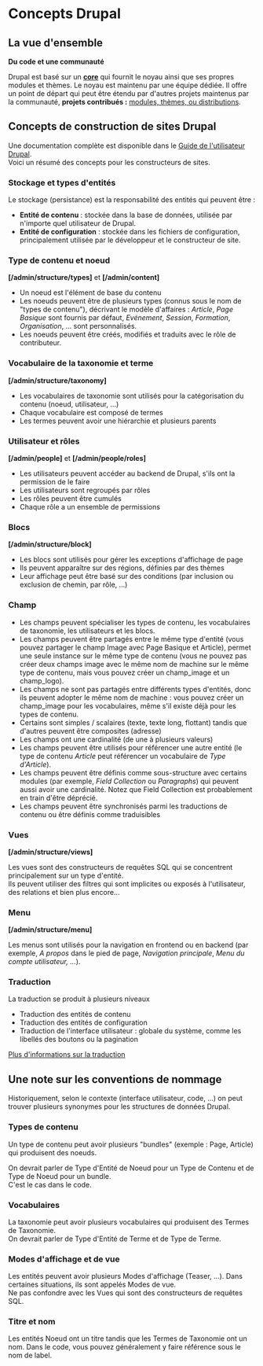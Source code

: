 # Concepts Drupal

## La vue d'ensemble

**Du code et une communauté**

Drupal est basé sur un **[core](https://www.drupal.org/project/drupal)** qui fournit le noyau ainsi que ses propres modules et thèmes.
Le noyau est maintenu par une équipe dédiée. Il offre un point de départ qui peut être étendu par d'autres projets maintenus par la communauté, 
**projets contribués :** [modules, thèmes, ou distributions](/build/modules-themes-distributions).

## Concepts de construction de sites Drupal

Une documentation complète est disponible dans le [Guide de l'utilisateur Drupal](https://www.drupal.org/docs/user_guide/en/index.html).  
Voici un résumé des concepts pour les constructeurs de sites.

### Stockage et types d'entités

Le stockage (persistance) est la responsabilité des entités qui peuvent être :

*   **Entité de contenu** : stockée dans la base de données, utilisée par n'importe quel utilisateur de Drupal.
*   **Entité de configuration** : stockée dans les fichiers de configuration, principalement utilisée par le développeur et le constructeur de site.

### Type de contenu et noeud

**\[/admin/structure/types\]** et **\[/admin/content\]**

*   Un noeud est l'élément de base du contenu
*   Les noeuds peuvent être de plusieurs types (connus sous le nom de "types de contenu"), décrivant le modèle d'affaires : _Article_, _Page Basique_ sont fournis par défaut, _Evénement_, _Session_, _Formation_, _Organisation_, ... sont personnalisés.
*   Les noeuds peuvent être créés, modifiés et traduits avec le rôle de contributeur.

### Vocabulaire de la taxonomie et terme

**\[/admin/structure/taxonomy\]**

*   Les vocabulaires de taxonomie sont utilisés pour la catégorisation du contenu (noeud, utilisateur, ...)
*   Chaque vocabulaire est composé de termes
*   Les termes peuvent avoir une hiérarchie et plusieurs parents

### Utilisateur et rôles

**\[/admin/people\]** et **\[/admin/people/roles\]**

*   Les utilisateurs peuvent accéder au backend de Drupal, s'ils ont la permission de le faire
*   Les utilisateurs sont regroupés par rôles
*   Les rôles peuvent être cumulés
*   Chaque rôle a un ensemble de permissions  

### Blocs

**\[/admin/structure/block\]**

*   Les blocs sont utilisés pour gérer les exceptions d'affichage de page
*   Ils peuvent apparaître sur des régions, définies par des thèmes
*   Leur affichage peut être basé sur des conditions (par inclusion ou exclusion de chemin, par rôle, …)

### Champ

*   Les champs peuvent spécialiser les types de contenu, les vocabulaires de taxonomie, les utilisateurs et les blocs.
*   Les champs peuvent être partagés entre le même type d'entité (vous pouvez partager le champ Image avec Page Basique et Article), permet une seule instance sur le même type de contenu (vous ne pouvez pas créer deux champs image avec le même nom de machine sur le même type de contenu, mais vous pouvez créer un champ_image et un champ_logo).
*   Les champs ne sont pas partagés entre différents types d'entités, donc ils peuvent adopter le même nom de machine : vous pouvez créer un champ_image pour les vocabulaires, même s'il existe déjà pour les types de contenu.
*   Certains sont simples / scalaires (texte, texte long, flottant) tandis que d'autres peuvent être composites (adresse)
*   Les champs ont une cardinalité (de une à plusieurs valeurs)
*   Les champs peuvent être utilisés pour référencer une autre entité (le type de contenu _Article_ peut référencer un vocabulaire de _Type d'Article_).
*   Les champs peuvent être définis comme sous-structure avec certains modules (par exemple, _Field Collection_ ou _Paragraphs_) qui peuvent aussi avoir une cardinalité. Notez que Field Collection est probablement en train d'être déprécié.
*   Les champs peuvent être synchronisés parmi les traductions de contenu ou être définis comme traduisibles

### Vues

**\[/admin/structure/views\]**

Les vues sont des constructeurs de requêtes SQL qui se concentrent principalement sur un type d'entité.  
Ils peuvent utiliser des filtres qui sont implicites ou exposés à l'utilisateur, des relations et bien plus encore...

### Menu

**\[/admin/structure/menu\]**

Les menus sont utilisés pour la navigation en frontend ou en backend (par exemple, _A propos_ dans le pied de page, _Navigation principale_, _Menu du compte utilisateur, ..._).

### Traduction

La traduction se produit à plusieurs niveaux

*   Traduction des entités de contenu
*   Traduction des entités de configuration
*   Traduction de l'interface utilisateur : globale du système, comme les libellés des boutons ou la pagination

[Plus d'informations sur la traduction](/build/common-site-building-tasks#translate)

## Une note sur les conventions de nommage

Historiquement, selon le contexte (interface utilisateur, code, ...) on peut trouver plusieurs synonymes pour les structures de données Drupal.

### Types de contenu

Un type de contenu peut avoir plusieurs "bundles" (exemple : Page, Article) qui produisent des noeuds.

On devrait parler de Type d'Entité de Noeud pour un Type de Contenu et de Type de Noeud pour un bundle.  
C'est le cas dans le code.

### Vocabulaires

La taxonomie peut avoir plusieurs vocabulaires qui produisent des Termes de Taxonomie.  
On devrait parler de Type d'Entité de Terme et de Type de Terme.

### Modes d'affichage et de vue

Les entités peuvent avoir plusieurs Modes d'affichage (Teaser, ...). Dans certaines situations, ils sont appelés Modes de vue.  
Ne pas confondre avec les Vues qui sont des constructeurs de requêtes SQL.

### Titre et nom

Les entités Noeud ont un titre tandis que les Termes de Taxonomie ont un nom.
Dans le code, vous pouvez généralement y faire référence sous le nom de label.
